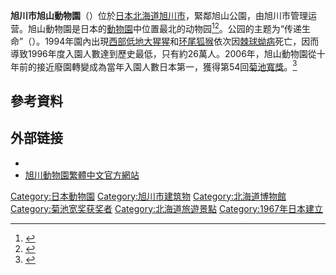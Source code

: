 {{Infobox zoo
|zoo_name=旭川市旭山動物園<br />Asahikawa<br />Asahiyama zoological park
|logo=
|logo_width=
|logo_caption=
|image=Asahiyama zoo.jpg
|image_width=240px
|image_caption=旭川市旭山動物園入口
|date_opened=1967年7月1日
|date_opening=
|date_closed=
|location=[[日本|日本]][[北海道|北海道]][[旭川市|旭川市]][[東旭川町|東旭川町]]倉沼
|area=約15公頃
|coordinates={{coord|43.768028|142.479778|type:landmark_region:JP_scale:10000|display=inline,title}}
|num_animals=800多<ref name="asahikawa-tourism">{{cite web|url=http://www.asahikawa-tourism.com/asahikawa/asahikawa_summer/zoo/asahiyama_zoo.html|title=Asahikawa's Asahiyama Zoo <small>Japan's number one zoo.</small>|website=Asahikawa Tourism.com|language=en|access-date=2018-05-30|archive-date=2020-02-21|archive-url=https://web.archive.org/web/20200221041143/http://www.asahikawa-tourism.com/asahikawa/asahikawa_summer/zoo/asahiyama_zoo.html|dead-url=no}}</ref>
|num_species=約150<ref name="asahikawa-tourism" />
|annual_visitors=150萬左右，2006、2007年曾超300萬<ref>{{cite web|url=http://www.city.asahikawa.hokkaido.jp/asahiyamazoo/2200top/d052450_d/fil/nenbetu.pdf|title=旭川市旭山動物園 年度別入園者数（昭和42年度～平成28年度分）|type=統計表格|format=[[PDF|PDF]]|website=旭山動物園官方網站|language=ja|access-date=2017-12-21|archive-date=2019-10-31|archive-url=https://web.archive.org/web/20191031061252/https://www.city.asahikawa.hokkaido.jp/asahiyamazoo/2200top/d052450_d/fil/nenbetu.pdf|dead-url=no}}</ref>
|members={{link-ja|日本動物園水族館協會|日本動物園水族館協会}}
|exhibits=
|owner=旭川市
|website=http://www.city.asahikawa.hokkaido.jp/asahiyamazoo/
}}
'''旭川市旭山動物園'''（{{jpn|hg=あさひかわしあさひやまどうぶつえん|rm=asahikawashi asahiyama dōbutsuen|f=h}}）位於[[日本|日本]][[北海道|北海道]][[旭川市|旭川市]]，緊鄰旭山公園，由旭川市管理运营。旭山動物園是日本的[[動物園|動物園]]中位置最北的动物园<ref name="asahi2006">{{cite web|url=http://www.asahi.com/edu/nie/kiji/kiji/TKY200602030128.html|title=旭山動物園、真冬も熱い　動物生き生き、団体急増|author=吉田純哉|date=2006-02-03|publisher=[[朝日新聞|朝日新聞]]東京本社|language=ja|access-date=2018-05-30|archive-date=2017-06-09|archive-url=https://web.archive.org/web/20170609005227/http://www.asahi.com/edu/nie/kiji/kiji/TKY200602030128.html|dead-url=no}}</ref><ref name="nipponia">{{cite web|url=http://web-japan.org/nipponia/nipponia39/en/topic/index.html|title=Japan's Northernmost Zoo a Big Hit|author=Sanada Kuniko 真田邦子|date=2006-12-15|publisher=[[平凡社|平凡社]]|language=en|access-date=2018-05-30|archive-date=2020-07-28|archive-url=https://web.archive.org/web/20200728123639/https://web-japan.org/nipponia/nipponia39/en/topic/index.html|dead-url=no}}</ref>。公园的主题为“传递生命”（{{lang|ja|生命を伝えること}}）。1994年園內出現[[西部低地大猩猩|西部低地大猩猩]]和[[环尾狐猴|环尾狐猴]]依次因[[棘球蚴病|棘球蚴病]]死亡，因而導致1996年度入園人數達到歷史最低，只有約26萬人。2006年，旭山動物園從十年前的接近廢園轉變成為當年入園人數日本第一，獲得第54回[[菊池寬獎|菊池寬獎]]。<ref name="kikuchi">{{cite web|url=http://www.bunshun.co.jp/shinkoukai/award/kikuchi/list.html|title=菊池賞受賞者一覧|website=[[日本文學振興會|日本文學振興會]]|language=ja|access-date=2018-05-30|archive-date=2019-11-19|archive-url=https://web.archive.org/web/20191119130953/http://www.bunshun.co.jp/shinkoukai/award/kikuchi/list.html|dead-url=no}}</ref>

==參考資料==
{{Reflist}}

==外部链接==
*{{Official website|http://www.city.asahikawa.hokkaido.jp/asahiyamazoo/|name=旭山動物園官方網站}}{{ja}}
*[http://honyaku.j-server.com/LUCAKC/ns/tl.cgi/http://www.city.asahikawa.hokkaido.jp/asahiyamazoo/index.html?SLANG=ja&TLANG=zhb&XMODE=0&XCHARSET=utf-8&XJSID=0 旭川動物園繁體中文官方網站]{{zh-hant}}

{{日本动物园}}
{{Authority control}}
[[Category:日本動物園|Category:日本動物園]]
[[Category:旭川市建筑物|Category:旭川市建筑物]]
[[Category:北海道博物館|Category:北海道博物館]]
[[Category:菊池宽奖获奖者|Category:菊池宽奖获奖者]]
[[Category:北海道旅遊景點|Category:北海道旅遊景點]]
[[Category:1967年日本建立|Category:1967年日本建立]]